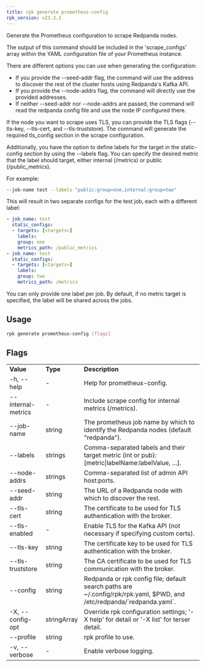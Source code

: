 ```yaml
---
title: rpk generate prometheus-config
rpk_version: v23.2.1
---
```


Generate the Prometheus configuration to scrape Redpanda nodes.

The output of this command should be included in the 'scrape_configs' array
within the YAML configuration file of your Prometheus instance.

There are different options you can use when generating the configuration:

- If you provide the --seed-addr flag, the command will use the address to
  discover the rest of the cluster hosts using Redpanda's Kafka API.
- If you provide the --node-addrs flag, the command will directly use the
  provided addresses.
- If neither --seed-addr nor --node-addrs are passed, the command will read the
  redpanda config file and use the node IP configured there.

If the node you want to scrape uses TLS, you can provide the TLS flags
(--tls-key, --tls-cert, and --tls-truststore). The command will generate the
required tls_config section in the scrape configuration.

Additionally, you have the option to define labels for the target in the
static-config section by using the --labels flag. You can specify the desired
metric that the label should target, either internal (/metrics) or public
(/public_metrics).

For example:

```bash
--job-name test --labels "public:group=one,internal:group=two"
```

This will result in two separate configs for the test job, each with a
different label:

```yaml
- job_name: test
  static_configs:
  - targets: [<targets>]
    labels:
    group: one
    metrics_path: /public_metrics
- job_name: test
  static_configs:
  - targets: [<targets>]
    labels:
    group: two
    metrics_path: /metrics
```

You can only provide one label per job. By default, if no metric target is
specified, the label will be shared across the jobs.

## Usage

```bash
rpk generate prometheus-config [flags]
```

## Flags

<table>
  <tbody>
    <tr>
      <td>
        <strong>Value</strong>
      </td>
      <td>
        <strong>Type</strong>
      </td>
      <td>
        <strong>Description</strong>
      </td>
    </tr>
    <tr>
      <td>-h, --help</td>
      <td>-</td>
      <td>Help for prometheus-config.</td>
    </tr>
    <tr>
      <td>--internal-metrics</td>
      <td>-</td>
      <td>Include scrape config for internal metrics (/metrics).</td>
    </tr>
    <tr>
      <td>--job-name</td>
      <td>string</td>
      <td>
        The prometheus job name by which to identify the Redpanda nodes (default
        "redpanda").
      </td>
    </tr>
    <tr>
      <td>--labels</td>
      <td>strings</td>
      <td>
        Comma-separated labels and their target metric (int or pub):
        [metric|labelName:labelValue, ...].
      </td>
    </tr>
    <tr>
      <td>--node-addrs</td>
      <td>strings</td>
      <td>Comma-separated list of admin API host:ports.</td>
    </tr>
    <tr>
      <td>--seed-addr</td>
      <td>string</td>
      <td>The URL of a Redpanda node with which to discover the rest.</td>
    </tr>
    <tr>
      <td>--tls-cert</td>
      <td>string</td>
      <td>
        The certificate to be used for TLS authentication with the broker.
      </td>
    </tr>
    <tr>
      <td>--tls-enabled</td>
      <td>-</td>
      <td>
        Enable TLS for the Kafka API (not necessary if specifying custom certs).
      </td>
    </tr>
    <tr>
      <td>--tls-key</td>
      <td>string</td>
      <td>
        The certificate key to be used for TLS authentication with the broker.
      </td>
    </tr>
    <tr>
      <td>--tls-truststore</td>
      <td>string</td>
      <td>
        The CA certificate to be used for TLS communication with the broker.
      </td>
    </tr>
    <tr>
      <td>--config</td>
      <td>string</td>
      <td>
        Redpanda or rpk config file; default search paths are
        ~/.config/rpk/rpk.yaml, $PWD, and /etc/redpanda/`redpanda.yaml`.
      </td>
    </tr>
    <tr>
      <td>-X, --config-opt</td>
      <td>stringArray</td>
      <td>
        Override rpk configuration settings; '-X help' for detail or '-X list'
        for terser detail.
      </td>
    </tr>
    <tr>
      <td>--profile</td>
      <td>string</td>
      <td>rpk profile to use.</td>
    </tr>
    <tr>
      <td>-v, --verbose</td>
      <td>-</td>
      <td>Enable verbose logging.</td>
    </tr>
  </tbody>
</table>
